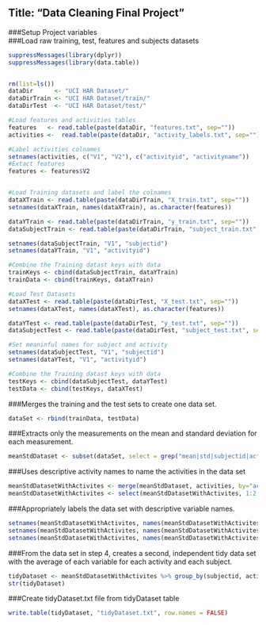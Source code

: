 
## Title: "Data Cleaning Final Project"


###Setup Project variables  
###Load raw training, test, features and subjects datasets

```r
suppressMessages(library(dplyr))
suppressMessages(library(data.table))


rm(list=ls())
dataDir      <- "UCI HAR Dataset/"
dataDirTrain <- "UCI HAR Dataset/train/"
dataDirTest  <- "UCI HAR Dataset/test/"

#Load features and activities tables
features   <- read.table(paste(dataDir, "features.txt", sep=""))
activities <-  read.table(paste(dataDir, "activity_labels.txt", sep=""))

#Label activities colnames
setnames(activities, c("V1", "V2"), c("activityid", "activityname"))
#Extact features
features <- features$V2


#Load Training datasets and label the colnames
dataXTrain <- read.table(paste(dataDirTrain, "X_train.txt", sep=""))
setnames(dataXTrain, names(dataXTrain), as.character(features))

dataYTrain <- read.table(paste(dataDirTrain, "y_train.txt", sep=""))
dataSubjectTrain <- read.table(paste(dataDirTrain, "subject_train.txt", sep=""))

setnames(dataSubjectTrain, "V1", "subjectid")
setnames(dataYTrain, "V1", "activityid")

#Combine the Training datast keys with data
trainKeys <- cbind(dataSubjectTrain, dataYTrain)
trainData <- cbind(trainKeys, dataXTrain)

#Load Test Datasets
dataXTest <- read.table(paste(dataDirTest, "X_test.txt", sep=""))
setnames(dataXTest, names(dataXTest), as.character(features))

dataYTest <- read.table(paste(dataDirTest, "y_test.txt", sep=""))
dataSubjectTest <- read.table(paste(dataDirTest, "subject_test.txt", sep=""))

#Set meaninful names for subject and activity
setnames(dataSubjectTest, "V1", "subjectid")
setnames(dataYTest, "V1", "activityid")

#Combine the Training datast keys with data
testKeys <- cbind(dataSubjectTest, dataYTest)
testData <- cbind(testKeys, dataXTest)
```

###Merges the training and the test sets to create one data set.

```r
dataSet <- rbind(trainData, testData)
```

###Extracts only the measurements on the mean and standard deviation for each measurement.

```r
meanStdDataset <- subset(dataSet, select = grep("mean|std|subjectid|activityid", names(dataSet)))
```

###Uses descriptive activity names to name the activities in the data set

```r
meanStdDatasetWithActivites <- merge(meanStdDataset, activities, by="activityid")
meanStdDatasetWithActivites <- select(meanStdDatasetWithActivites, 1:2, 82, 3:81)
```

###Appropriately labels the data set with descriptive variable names.

```r
setnames(meanStdDatasetWithActivites, names(meanStdDatasetWithActivites), gsub('[-()]', "", names(meanStdDatasetWithActivites)))
setnames(meanStdDatasetWithActivites, names(meanStdDatasetWithActivites), gsub('mean', "Mean", names(meanStdDatasetWithActivites)))
setnames(meanStdDatasetWithActivites, names(meanStdDatasetWithActivites), gsub('std', "Std", names(meanStdDatasetWithActivites)))
```

###From the data set in step 4, creates a second, independent tidy data set with the average of each variable for each activity and each subject.

```r
tidyDataset <- meanStdDatasetWithActivites %>% group_by(subjectid, activityid, activityname) %>% summarise_each(funs(mean))
str(tidyDataset)
```

###Create tidyDataset.txt file from tidyDataset table

```r
write.table(tidyDataset, "tidyDataset.txt", row.names = FALSE)
```
